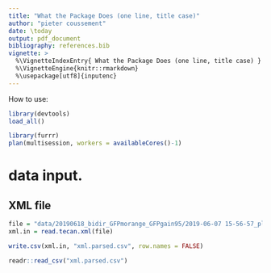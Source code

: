 ```yaml
---
title: "What the Package Does (one line, title case)"
author: "pieter coussement"
date: \today
output: pdf_document
bibliography: references.bib
vignette: >
  %\VignetteIndexEntry{ What the Package Does (one line, title case) }
  %\VignetteEngine{knitr::rmarkdown}
  %\usepackage[utf8]{inputenc} 
---
```


How to use:
```r
library(devtools)
load_all()

library(furrr)
plan(multisession, workers = availableCores()-1)

```



# data input.

## XML file

```r
file = "data/20190618_bidir_GFPmorange_GFPgain95/2019-06-07 15-56-57_plate_1.xml"
xml.in = read.tecan.xml(file)

write.csv(xml.in, "xml.parsed.csv", row.names = FALSE)

readr::read_csv("xml.parsed.csv")
```

